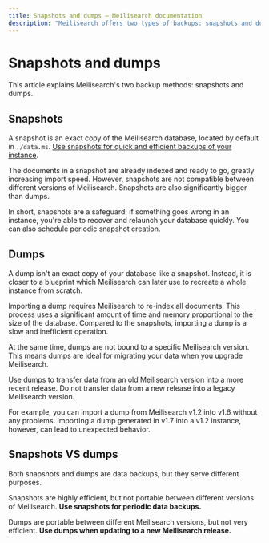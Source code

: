 ```yaml
---
title: Snapshots and dumps — Meilisearch documentation
description: "Meilisearch offers two types of backups: snapshots and dumps. Snapshots are mainly intended as a safeguard, while dumps are useful when migrating Meilisearch."
---
```


# Snapshots and dumps

This article explains Meilisearch's two backup methods: snapshots and dumps.

## Snapshots

A snapshot is an exact copy of the Meilisearch database, located by default in `./data.ms`. [Use snapshots for quick and efficient backups of your instance](/learn/advanced/snapshots).

The documents in a snapshot are already indexed and ready to go, greatly increasing import speed. However, snapshots are not compatible between different versions of Meilisearch. Snapshots are also significantly bigger than dumps.

In short, snapshots are a safeguard: if something goes wrong in an instance, you're able to recover and relaunch your database quickly. You can also schedule periodic snapshot creation.

## Dumps

A dump isn't an exact copy of your database like a snapshot. Instead, it is closer to a blueprint which Meilisearch can later use to recreate a whole instance from scratch.

Importing a dump requires Meilisearch to re-index all documents. This process uses a significant amount of time and memory proportional to the size of the database. Compared to the snapshots, importing a dump is a slow and inefficient operation.

At the same time, dumps are not bound to a specific Meilisearch version. This means dumps are ideal for migrating your data when you upgrade Meilisearch.

<Capsule intent="note">
Use dumps to transfer data from an old Meilisearch version into a more recent release. Do not transfer data from a new release into a legacy Meilisearch version.

For example, you can import a dump from Meilisearch v1.2 into v1.6 without any problems. Importing a dump generated in v1.7 into a v1.2 instance, however, can lead to unexpected behavior.
</Capsule>

## Snapshots VS dumps

Both snapshots and dumps are data backups, but they serve different purposes.

Snapshots are highly efficient, but not portable between different versions of Meilisearch. **Use snapshots for periodic data backups.**

Dumps are portable between different Meilisearch versions, but not very efficient. **Use dumps when updating to a new Meilisearch release.**
